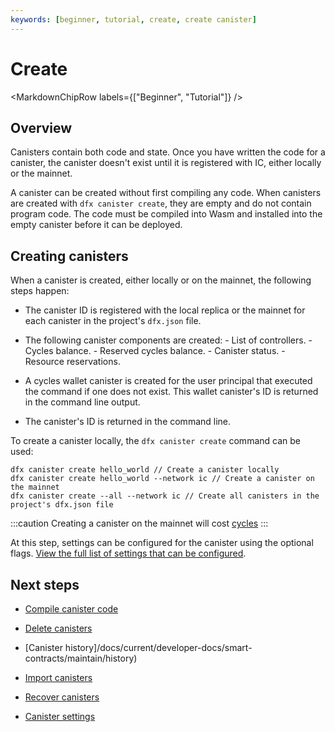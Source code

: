 ```yaml
---
keywords: [beginner, tutorial, create, create canister]
---
```



# Create

<MarkdownChipRow labels={["Beginner", "Tutorial"]} />

## Overview

Canisters contain both code and state. Once you have written the code for a canister, the canister doesn't exist until it is registered with IC, either locally or the mainnet.

A canister can be created without first compiling any code. When canisters are created with `dfx canister create`, they are empty and do not contain program code. The code must be compiled into Wasm and installed into the empty canister before it can be deployed.

## Creating canisters 

When a canister is created, either locally or on the mainnet, the following steps happen:

- The canister ID is registered with the local replica or the mainnet for each canister in the project's `dfx.json` file.

- The following canister components are created:
      - List of controllers.
      - Cycles balance.
      - Reserved cycles balance.
      - Canister status.
      - Resource reservations.

- A cycles wallet canister is created for the user principal that executed the command if one does not exist. This wallet canister's ID is returned in the command line output.

- The canister's ID is returned in the command line.

To create a canister locally, the `dfx canister create` command can be used:

```
dfx canister create hello_world // Create a canister locally
dfx canister create hello_world --network ic // Create a canister on the mainnet
dfx canister create --all --network ic // Create all canisters in the project's dfx.json file
```

:::caution 
Creating a canister on the mainnet will cost [cycles](/docs/current/developer-docs/getting-started/cycles/cycles-faucet)
:::

At this step, settings can be configured for the canister using the optional flags. [View the full list of settings that can be configured](/docs/current/developer-docs/developer-tools/cli-tools/cli-reference/dfx-canister#options-1).

## Next steps

- [Compile canister code](/docs/current/developer-docs/smart-contracts/compile)

- [Delete canisters](/docs/current/developer-docs/smart-contracts/delete)

- [Canister history]/docs/current/developer-docs/smart-contracts/maintain/history)

- [Import canisters](/docs/current/developer-docs/smart-contracts/maintain/import)

- [Recover canisters](/docs/current/developer-docs/smart-contracts/maintain/recovery)

- [Canister settings](/docs/current/developer-docs/smart-contracts/maintain/settings)
